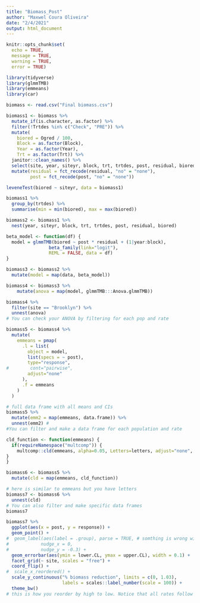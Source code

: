 ```yaml
---
title: "Biomass_Post"
author: "Maxwel Coura Oliveira"
date: "2/4/2021"
output: html_document
---
```


```r
knitr::opts_chunk$set(
  echo = TRUE,
  message = TRUE,
  warning = TRUE,
  error = TRUE)
```


```r
library(tidyverse)
library(glmmTMB)
library(emmeans)
library(car)
```

```r
biomass <- read.csv("Final biomass.csv")
```


```r
biomass1 <- biomass %>% 
  mutate_if(is.character, as.factor) %>% 
  filter(!Trtdes %in% c("Check", "PRE")) %>% 
  mutate(
    biored = Ogred / 100,
    Block = as.factor(Block),
    Year = as.factor(Year),
    Trt = as.factor(Trt)) %>% 
  janitor::clean_names() %>% 
  select(site, year, siteyr, block, trt, trtdes, post, residual, biored) %>% 
  mutate(residual = fct_recode(residual, "no" = "none"),
         post = fct_recode(post, "no" = "none"))
```


```r
leveneTest(biored ~ siteyr, data = biomass1)
```


```r
biomass1 %>% 
  group_by(trtdes) %>% 
  summarise(min = min(biored), max = max(biored))
```

```r
biomass2 <- biomass1 %>% 
  nest(year, siteyr, block, trt, trtdes, post, residual, biored)
```

```r
beta_model <- function(df) {
  model = glmmTMB(biored ~ post * residual + (1|year:block), 
                beta_family(link="logit"),
                REML = FALSE, data = df)
}
```


```r
biomass3 <- biomass2 %>% 
  mutate(model = map(data, beta_model))
```



```r
biomass4 <- biomass3 %>% 
    mutate(anova = map(model, glmmTMB:::Anova.glmmTMB))
```


```r
biomass4 %>% 
  filter(site == "Brooklyn") %>% 
  unnest(anova)
# You can check your ANOVA by filtering for each pop and rate
```


```r
biomass5 <- biomass4 %>% 
  mutate(
    emmeans = pmap(
      .l = list(
        object = model, 
        list(specs = ~ post),
        type="response",
#        cont="pairwise", 
        adjust="none"
      ),
      .f = emmeans
    )
  ) 
```



```r
# full data frame with all means and CIs 
biomass5 %>% 
  mutate(emm2 = map(emmeans, data.frame)) %>% 
  unnest(emm2) #
#You can filter and make a data frame for each population and rate
```


```r
cld_function <- function(emmeans) {
  if(requireNamespace("multcomp")) {
    multcomp::cld(emmeans, alpha=0.05, Letters=letters, adjust="none", reversed = TRUE)
}
}
```


```r
biomass6 <- biomass5 %>% 
  mutate(cld = map(emmeans, cld_function))
```


```r
# here is similar to emmeans but you have letters
biomass7 <- biomass6 %>% 
  unnest(cld)
# You can also filter and make specific data frames
biomass7
```



```r
biomass7 %>% 
  ggplot(aes(x = post, y = response)) +
  geom_point() +
#  geom_label(aes(label = .group), parse = TRUE, # somthing is wrong with geom_text
#            nudge_x = 0,
#            nudge_y = -0.3) +
  geom_errorbar(aes(ymin = lower.CL, ymax = upper.CL), width = 0.1) +
  facet_grid(~ site, scales = "free") +
  coord_flip() +
#  scale_x_reordered() +
  scale_y_continuous("% biomass reduction", limits = c(0, 1.03),
                     labels = scales::label_number(scale = 100)) +
  theme_bw()
# this is how you reorder by high to low. Notice that all rates follow same pattern.
```